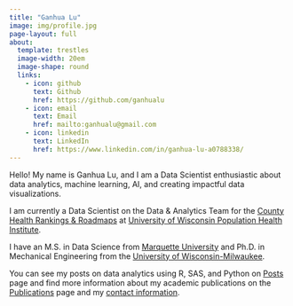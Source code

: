 ```yaml
---
title: "Ganhua Lu"
image: img/profile.jpg
page-layout: full
about:
  template: trestles
  image-width: 20em
  image-shape: round
  links:
    - icon: github
      text: Github
      href: https://github.com/ganhualu
    - icon: email
      text: Email
      href: mailto:ganhualu@gmail.com
    - icon: linkedin
      text: LinkedIn
      href: https://www.linkedin.com/in/ganhua-lu-a0788338/
---
```


Hello! My name is Ganhua Lu, and I am a Data Scientist enthusiastic about data analytics, machine learning, AI, and creating impactful data visualizations.

I am currently a Data Scientist on the Data & Analytics Team for the [County Health Rankings & Roadmaps](https://www.countyhealthrankings.org/) at [University of Wisconsin Population Health Institute](https://uwphi.pophealth.wisc.edu).

I have an M.S. in Data Science from [Marquette University](https://www.marquette.edu/) and Ph.D. in Mechanical Engineering from the [University of Wisconsin-Milwaukee](https://uwm.edu/). 

You can see my posts on data analytics using R, SAS, and Python on [Posts](posts.qmd) page and find more information about my academic publications on the [Publications](publications.qmd) page and my [contact information](contact.qmd).